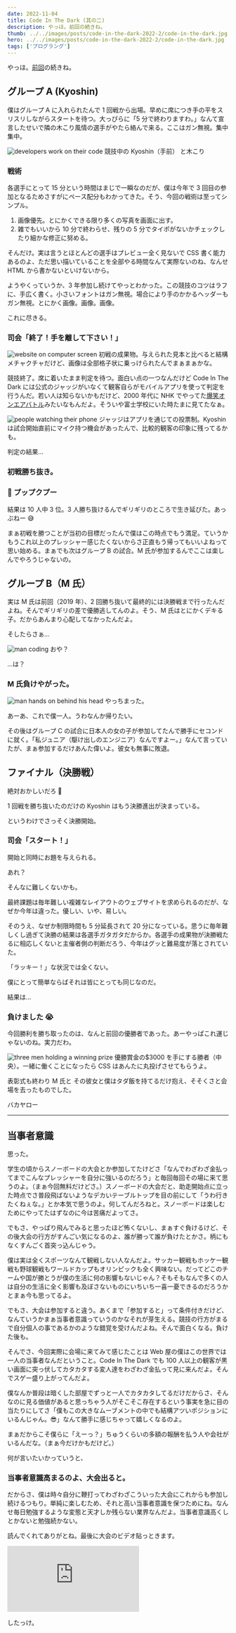 ```yaml
---
date: 2022-11-04
title: Code In The Dark (其の二)
description: やっほ。前回の続きね。
thumb: ../../images/posts/code-in-the-dark-2022-2/code-in-the-dark.jpg
hero: ../../images/posts/code-in-the-dark-2022-2/code-in-the-dark.jpg
tags: ['プログラング']
---
```


やっほ。[前回](https://quebec3.com/blog/code-in-the-dark-2022)の続きね。

## グループ A (Kyoshin)

僕はグループ A に入れられたんで 1 回戦から出場。早めに席につき手の平をスリスリしながらスタートを待つ。大っぴらに「5 分で終わりますわ。」なんて宣言したせいで隣の木こり風情の選手がやたら絡んで来る。ここはガン無視。集中集中。

![developers work on their code](../../images/posts/code-in-the-dark-2022-2/cid-coding.jpg)
競技中の Kyoshin（手前） と木こり

### 戦術

各選手にとって 15 分という時間はまじで一瞬なのだが、僕は今年で 3 回目の参加となるためさすがにペース配分もわかってきた。そう、今回の戦術は至ってシンプル。

1. 画像優先。とにかくできる限り多くの写真を画面に出す。
2. 雑でもいいから 10 分で終わらせ、残りの 5 分でタイポがないかチェックしたり細かな修正に努める。

そんだけ。実は言うとほとんどの選手はプレビュー全く見ないで CSS 書く能力あるのよ、ただ思い描いていることを全部やる時間なんて実際ないのね、なんせ HTML から書かないといけないから。

ようやくっていうか、3 年参加し続けてやっとわかった。この競技のコツはラフに、手広く書く。小さいフォントはガン無視。場合により手のかかるヘッダーもガン無視。とにかく画像。画像。画像。

これに尽きる。

### 司会「終了！手を離して下さい！」

![website on computer screen](../../images/posts/code-in-the-dark-2022-2/cid-result.jpg)
初戦の成果物。与えられた見本と比べると結構メチャクチャだけど、画像は全部格子状に乗っけられたんでまぁまぁかな。

競技終了。席に着いたまま判定を待つ。面白い点の一つなんだけど Code In The Dark には公式のジャッジがいなくて観客自らがモバイルアプリを使って判定を行うんだ。若い人は知らないかもだけど、2000 年代に NHK でやってた[爆笑オンエアバトル](https://ja.wikipedia.org/wiki/%E7%88%86%E7%AC%91%E3%82%AA%E3%83%B3%E3%82%A8%E3%82%A2%E3%83%90%E3%83%88%E3%83%AB)みたいなもんだよ。そういや富士学校にいた時たまに見てたなぁ。

![people watching their phone](../../images/posts/code-in-the-dark-2022-2/cid-audience.jpg)
ジャッジはアプリを通じての投票制。Kyoshin は試合開始直前にマイク持つ機会があったんで、比較的観客の印象に残ってるかも。

判定の結果…

### 初戦勝ち抜き。

### 🥳 プップクプー

結果は 10 人中 3 位。3 人勝ち抜けるんでギリギリのところで生き延びた。あっぶねー 😅

まぁ初戦を勝つことが当初の目標だったんで僕はこの時点でもう満足。ていうかもうこれ以上のプレッシャー感じたくないからさ正直もう帰ってもいいよねって思い始める。まぁでも次はグループ B の試合。M 氏が参加するんでここは楽しんでやろうじゃないの。

## グループ B（M 氏）

実は M 氏は前回（2019 年）、2 回勝ち抜いて最終的には決勝戦まで行ったんだよね。そんでギリギリの差で優勝逃してんのよ。そう、M 氏はとにかくデキる子。だからあんまり心配してなかったんだよ。

そしたらさぁ…

![man coding](../../images/posts/code-in-the-dark-2022-2/cid-m-coding.jpg)
おや？

…は？

### M 氏負けやがった。

![man hands on behind his head](../../images/posts/code-in-the-dark-2022-2/cid-m-lost.jpg)
やっちまった。

あーあ、これで僕一人。うわなんか帰りたい。

その後はグループ C の試合に日本人の女の子が参加してたんで勝手にセコンドに就く。「私ジュニア（駆け出しのエンジニア）なんですよー。」なんて言っていたが、まぁ参加するだけあんた偉いよ。彼女も無事に敗退。

## ファイナル（決勝戦）

絶対おかしいだろ 🤣

1 回戦を勝ち抜いたのだけの Kyoshin はもう決勝進出が決まっている。

というわけでさっそく決勝開始。

### 司会「スタート！」

開始と同時にお題を与えられる。

あれ？

そんなに難しくないかも。

最終課題は毎年難しい複雑なレイアウトのウェブサイトを求められるのだが、なぜか今年は違った。優しい、いや、易しい。

そのうえ、なぜか制限時間も 5 分延長されて 20 分になっている。思うに毎年難しくし過ぎて決勝の結果は各選手ガタガタだからか。各選手の成果物が決勝戦たるに相応しくないと主催者側の判断だろう、今年はグッと難易度が落とされていた。

「ラッキー！」な状況では全くない。

僕にとって簡単ならばそれは皆にとっても同じなのだ。

結果は…

### 負けました 😭

今回勝利を勝ち取ったのは、なんと前回の優勝者であった。あーやっぱこれ運じゃないのね。実力だわ。

![three men holding a winning prize](../../images/posts/code-in-the-dark-2022-2/cid-winner.jpg)
優勝賞金の$3000 を手にする勝者（中央）。一緒に働くことになったら CSS はあんたに丸投げさせてもらうよ。

表彰式も終わり M 氏と その彼女と僕はタダ飯を持てるだけ抱え、そそくさと会場を去ったものでした。

バカヤロー

---

## 当事者意識

思った。

学生の頃からスノーボードの大会とか参加してたけどさ「なんでわざわざ金払ってまでこんなプレッシャーを自分に強いるのだろう」と毎回毎回その場に来て思うのよ。（まぁ今回無料だけどさ。）スノーボードの大会だと、助走開始点に立った時点でさ普段飛ばないようなデカいテーブルトップを目の前にして「うわ行きたくねぇな。」とか本気で思うのよ。何してんだろねと。スノーボードは楽しむためにやってたはずなのに今は苦痛だよってさ。

でもさ、やっぱり飛んでみると思ったほど怖くないし、まぁすぐ負けるけど、その後大会の行方がすんごい気になるのよ、誰が勝って誰が負けたとかさ。柄にもなくすんごく首突っ込んじゃう。

僕は実は全くスポーツなんて観戦しない人なんだよ。サッカー観戦もホッケー観戦も野球観戦もワールドカップもオリンピックも全く興味ない。だってどこのチームや国が勝とうが僕の生活に何の影響もないじゃん？そもそもなんで多くの人は自分の生活に全く影響も及ぼさないものにいちいち一喜一憂できるのだろうかとまぁ今も思ってるよ。

でもさ、大会は参加すると違う。あくまで「参加すると」って条件付きだけど、なんていうかまぁ当事者意識っていうのかなそれが芽生える。競技の行方がまるで自分個人の事であるかのような錯覚を受けんだよね。そんで面白くなる。負けた後も。

そんでさ、今回実際に会場に来てみて感じたことは Web 屋の僕はこの世界では一人の当事者なんだということ。Code In The Dark でも 100 人以上の観客が黒い画面に突っ伏してカタカタする変人達をわざわざ金払って見に来んだよ。そんでスゲー盛り上がってんだよ。

僕なんか普段は暗くした部屋でずっと一人でカタカタしてるだけだからさ、そんなのに見る価値があると思っちゃう人がそこそこ存在するという事実を急に目の当たりにしてさ「僕もこの大きなムーブメントの中でも結構アツいポジションにいるんじゃん。😎」なんて勝手に感じちゃって嬉しくなるのよ。

まぁだからこそ僕らに「えーっ？」ちゅうくらいの多額の報酬を払う人や会社がいるんだな。（まぁ今だけかもだけど。）

何が言いたいかっていうと、

### 当事者意識高まるのよ、大会出ると。

だからさ、僕は時々自分に鞭打ってわざわざこういった大会にこれからも参加し続けるつもり。単純に楽しむため、それと高い当事者意識を保つためにね。なんせ毎日勉強するような変態と天才しか残らない業界なんだよ。当事者意識高くしとかないと勉強続かない。

読んでくれてありがとね。最後に大会のビデオ貼っときます。

<div class='iframe-container'>
  <iframe
    style='border:0;'
    src='https://www.youtube.com/embed/ehahLZ4kN_M'
    width={IFRAME.WIDTH}
    height={IFRAME.HEIGHT}
    frameborder='0'
  ></iframe>
</div>

したっけ。
